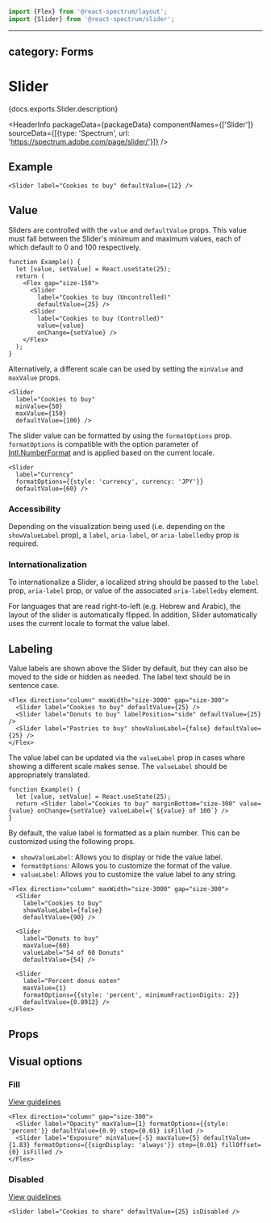 <!-- Copyright 2020 Adobe. All rights reserved.
This file is licensed to you under the Apache License, Version 2.0 (the "License");
you may not use this file except in compliance with the License. You may obtain a copy
of the License at http://www.apache.org/licenses/LICENSE-2.0
Unless required by applicable law or agreed to in writing, software distributed under
the License is distributed on an "AS IS" BASIS, WITHOUT WARRANTIES OR REPRESENTATIONS
OF ANY KIND, either express or implied. See the License for the specific language
governing permissions and limitations under the License. -->



```jsx import
import {Flex} from '@react-spectrum/layout';
import {Slider} from '@react-spectrum/slider';
```

---
category: Forms
---

# Slider

<p>{docs.exports.Slider.description}</p>

<HeaderInfo
  packageData={packageData}
  componentNames={['Slider']}
  sourceData={[{type: 'Spectrum', url: 'https://spectrum.adobe.com/page/slider/'}]} />

## Example

```tsx example
<Slider label="Cookies to buy" defaultValue={12} />
```

## Value

Sliders are controlled with the `value` and `defaultValue` props. This value must fall between
the Slider's minimum and maximum values, each of which default to 0 and 100 respectively.

```tsx example
function Example() {
  let [value, setValue] = React.useState(25);
  return (
    <Flex gap="size-150">
      <Slider
        label="Cookies to buy (Uncontrolled)"
        defaultValue={25} />
      <Slider
        label="Cookies to buy (Controlled)"
        value={value}
        onChange={setValue} />
    </Flex>
  );
}
```

Alternatively, a different scale can be used by setting the `minValue` and `maxValue` props.

```tsx example
<Slider
  label="Cookies to buy"
  minValue={50}
  maxValue={150}
  defaultValue={100} />
```

The slider value can be formatted by using the `formatOptions` prop.
`formatOptions` is compatible with the option parameter of [Intl.NumberFormat](https://developer.mozilla.org/en-US/docs/Web/JavaScript/Reference/Global_Objects/NumberFormat) and is applied based on the current locale.

```tsx example
<Slider
  label="Currency"
  formatOptions={{style: 'currency', currency: 'JPY'}}
  defaultValue={60} />
```

### Accessibility

Depending on the visualization being used (i.e. depending on the `showValueLabel` prop), a `label`, `aria-label`, or `aria-labelledby` prop is required.

### Internationalization

To internationalize a Slider, a localized string should be passed to the `label` prop, `aria-label` prop, or value of the associated `aria-labelledby` element.

For languages that are read right-to-left (e.g. Hebrew and Arabic), the layout of the slider is automatically flipped. In addition,
Slider automatically uses the current locale to format the value label.

## Labeling
Value labels are shown above the Slider by default, but they can also be moved to the side or hidden as needed.
The label text should be in sentence case.

```tsx example
<Flex direction="column" maxWidth="size-3000" gap="size-300">
  <Slider label="Cookies to buy" defaultValue={25} />
  <Slider label="Donuts to buy" labelPosition="side" defaultValue={25} />
  <Slider label="Pastries to buy" showValueLabel={false} defaultValue={25} />
</Flex>
```

The value label can be updated via the `valueLabel` prop in cases where showing a different scale makes sense. The `valueLabel`
should be appropriately translated.
```tsx example
function Example() {
  let [value, setValue] = React.useState(25);
  return <Slider label="Cookies to buy" marginBottom="size-300" value={value} onChange={setValue} valueLabel={`${value} of 100`} />
}
```

By default, the value label is formatted as a plain number. This can be customized using the following props.

* `showValueLabel`: Allows you to display or hide the value label.
* `formatOptions`: Allows you to customize the format of the value.
* `valueLabel`: Allows you to customize the value label to any string.

```tsx example
<Flex direction="column" maxWidth="size-3000" gap="size-300">
  <Slider
    label="Cookies to buy"
    showValueLabel={false}
    defaultValue={90} />

  <Slider
    label="Donuts to buy"
    maxValue={60}
    valueLabel="54 of 60 Donuts"
    defaultValue={54} />

  <Slider
    label="Percent donus eaten"
    maxValue={1}
    formatOptions={{style: 'percent', minimumFractionDigits: 2}}
    defaultValue={0.8912} />
</Flex>
```

## Props

<PropTable component={docs.exports.Slider} links={docs.links} />

## Visual options

### Fill
[View guidelines](https://spectrum.adobe.com/page/slider/#Fill)

```tsx example
<Flex direction="column" gap="size-300">
  <Slider label="Opacity" maxValue={1} formatOptions={{style: 'percent'}} defaultValue={0.9} step={0.01} isFilled />
  <Slider label="Exposure" minValue={-5} maxValue={5} defaultValue={1.83} formatOptions={{signDisplay: 'always'}} step={0.01} fillOffset={0} isFilled />
</Flex>
```

### Disabled
[View guidelines](https://spectrum.adobe.com/page/slider/#Disabled)

```tsx example
<Slider label="Cookies to share" defaultValue={25} isDisabled />
```
